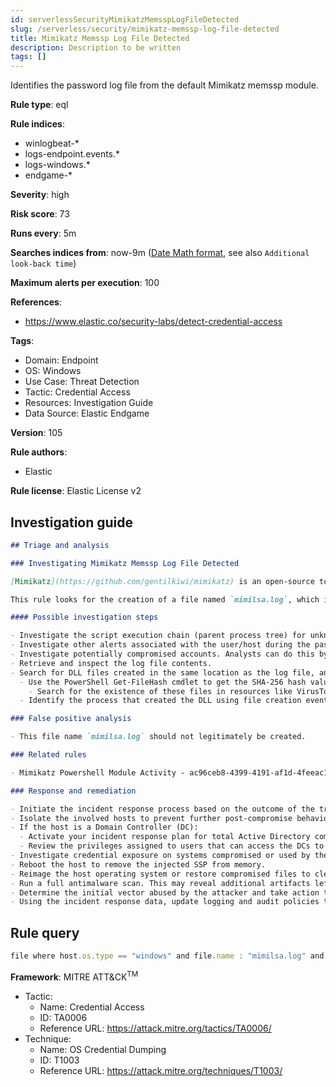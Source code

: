 ```yaml
---
id: serverlessSecurityMimikatzMemsspLogFileDetected
slug: /serverless/security/mimikatz-memssp-log-file-detected
title: Mimikatz Memssp Log File Detected
description: Description to be written
tags: []
---
```


<div id="mimikatz-memssp-log-file-detected"></div>

Identifies the password log file from the default Mimikatz memssp module.

**Rule type**: eql

**Rule indices**: 

* winlogbeat-*
* logs-endpoint.events.*
* logs-windows.*
* endgame-*

**Severity**: high

**Risk score**: 73

**Runs every**: 5m

**Searches indices from**: now-9m ([Date Math format](((ref))/common-options.html#date-math), see also <DocLink id="serverlessSecurityRulesUiCreate" section="set-the-rules-schedule">`Additional look-back time`</DocLink>)

**Maximum alerts per execution**: 100

**References**: 

* https://www.elastic.co/security-labs/detect-credential-access

**Tags**: 

* Domain: Endpoint
* OS: Windows
* Use Case: Threat Detection
* Tactic: Credential Access
* Resources: Investigation Guide
* Data Source: Elastic Endgame

**Version**: 105

**Rule authors**: 

* Elastic

**Rule license**: Elastic License v2

## Investigation guide

```markdown
## Triage and analysis

### Investigating Mimikatz Memssp Log File Detected

[Mimikatz](https://github.com/gentilkiwi/mimikatz) is an open-source tool used to collect, decrypt, and/or use cached credentials. This tool is commonly abused by adversaries during the post-compromise stage where adversaries have gained an initial foothold on an endpoint and are looking to elevate privileges and seek out additional authentication objects such as tokens/hashes/credentials that can then be used to laterally move and pivot across a network.

This rule looks for the creation of a file named `mimilsa.log`, which is generated when using the Mimikatz misc::memssp module, which injects a malicious Windows SSP to collect locally authenticated credentials, which includes the computer account password, running service credentials, and any accounts that logon.

#### Possible investigation steps

- Investigate the script execution chain (parent process tree) for unknown processes. Examine their executable files for prevalence, whether they are located in expected locations, and if they are signed with valid digital signatures.
- Investigate other alerts associated with the user/host during the past 48 hours.
- Investigate potentially compromised accounts. Analysts can do this by searching for login events (e.g., 4624) to the target host.
- Retrieve and inspect the log file contents.
- Search for DLL files created in the same location as the log file, and retrieve unsigned DLLs.
  - Use the PowerShell Get-FileHash cmdlet to get the SHA-256 hash value of these files.
    - Search for the existence of these files in resources like VirusTotal, Hybrid-Analysis, CISCO Talos, Any.run, etc.
  - Identify the process that created the DLL using file creation events.

### False positive analysis

- This file name `mimilsa.log` should not legitimately be created.

### Related rules

- Mimikatz Powershell Module Activity - ac96ceb8-4399-4191-af1d-4feeac1f1f46

### Response and remediation

- Initiate the incident response process based on the outcome of the triage.
- Isolate the involved hosts to prevent further post-compromise behavior.
- If the host is a Domain Controller (DC):
  - Activate your incident response plan for total Active Directory compromise.
  - Review the privileges assigned to users that can access the DCs to ensure that the least privilege principle is being followed and reduce the attack surface.
- Investigate credential exposure on systems compromised or used by the attacker to ensure all compromised accounts are identified. Reset passwords for these accounts and other potentially compromised credentials, such as email, business systems, and web services.
- Reboot the host to remove the injected SSP from memory.
- Reimage the host operating system or restore compromised files to clean versions.
- Run a full antimalware scan. This may reveal additional artifacts left in the system, persistence mechanisms, and malware components.
- Determine the initial vector abused by the attacker and take action to prevent reinfection through the same vector.
- Using the incident response data, update logging and audit policies to improve the mean time to detect (MTTD) and the mean time to respond (MTTR).
```

## Rule query

```js
file where host.os.type == "windows" and file.name : "mimilsa.log" and process.name : "lsass.exe"

```

**Framework**: MITRE ATT&CK<sup>TM</sup>

* Tactic:
    * Name: Credential Access
    * ID: TA0006
    * Reference URL: https://attack.mitre.org/tactics/TA0006/
* Technique:
    * Name: OS Credential Dumping
    * ID: T1003
    * Reference URL: https://attack.mitre.org/techniques/T1003/

